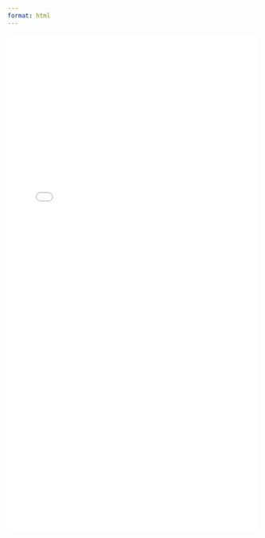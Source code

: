 ```yaml
---
format: html
---
```


<iframe src="Ayo_C.V.pdf" width="100%" height="1000px" style="border: none;"></iframe>